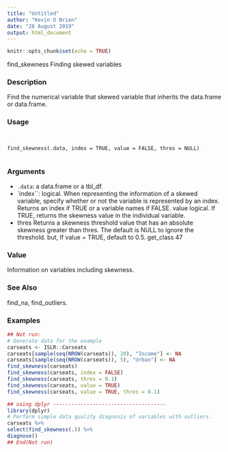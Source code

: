 ```yaml
---
title: "Untitled"
author: "Kevin O Brien"
date: "28 August 2019"
output: html_document
---
```


```r
knitr::opts_chunk$set(echo = TRUE)
```


find_skewness Finding skewed variables

### Description 

Find the numerical variable that skewed variable that inherits the data.frame or data.frame.

### Usage 
<pre><code>

find_skewness(.data, index = TRUE, value = FALSE, thres = NULL)

</code></pre>
### Arguments
 
* ``.data``: a data.frame or a tbl_df.
* `index``:  logical. When representing the information of a skewed variable, specify whether
or not the variable is represented by an index. Returns an index if TRUE or a variable names if FALSE.
value logical. If TRUE, returns the skewness value in the individual variable.
* thres Returns a skewness threshold value that has an absolute skewness greater than thres. The default is NULL to ignore the threshold. but, If value = TRUE, default to 0.5.
get_class 47

### Value 

Information on variables including skewness.

### See Also
 
find_na, find_outliers.

### Examples
```r

## Not run:
# Generate data for the example
carseats <- ISLR::Carseats
carseats[sample(seq(NROW(carseats)), 20), "Income"] <- NA
carseats[sample(seq(NROW(carseats)), 5), "Urban"] <- NA
find_skewness(carseats)
find_skewness(carseats, index = FALSE)
find_skewness(carseats, thres = 0.1)
find_skewness(carseats, value = TRUE)
find_skewness(carseats, value = TRUE, thres = 0.1)
```

```r
## using dplyr -------------------------------------
library(dplyr)
# Perform simple data quality diagnosis of variables with outliers.
carseats %>%
select(find_skewness(.)) %>%
diagnose()
## End(Not run)
```